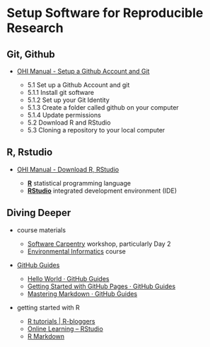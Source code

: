 # Setup Software for Reproducible Research

## Git, Github

* [OHI Manual - Setup a Github Account and Git](http://ohi-science.org/manual/#set-up-a-github-account-and-git)
  
    + 5.1 Set up a Github Account and git
    + 5.1.1 Install git software
    + 5.1.2 Set up your Git Identity
    + 5.1.3 Create a folder called github on your computer
    + 5.1.4 Update permissions
    + 5.2 Download R and RStudio
    + 5.3 Cloning a repository to your local computer
        
## R, Rstudio

* [OHI Manual - Download R, RStudio](http://ohi-science.org/manual/#download-r-and-rstudio)

    - [**R**](https://cran.r-project.org/) statistical programming language
    - [**RStudio**](https://www.rstudio.com/products/rstudio/download2/) integrated development environment (IDE)


## Diving Deeper

- course materials

    * [Software Carpentry](http://remi-daigle.github.io/2016-04-15-UCSB/) workshop, particularly Day 2
    * [Environmental Informatics](http://ucsb-bren.github.io/env-info/) course


- [GitHub Guides](https://guides.github.com/)

    * [Hello World · GitHub Guides](https://guides.github.com/activities/hello-world/)
    * [Getting Started with GitHub Pages · GitHub Guides](https://guides.github.com/features/pages/)
    * [Mastering Markdown · GitHub Guides](https://guides.github.com/features/mastering-markdown/)

- getting started with R

    * [R tutorials | R-bloggers](http://www.r-bloggers.com/how-to-learn-r-2/)
    * [Online Learning – RStudio](https://www.rstudio.com/online-learning/)
    * [R Markdown](http://rmarkdown.rstudio.com/)
